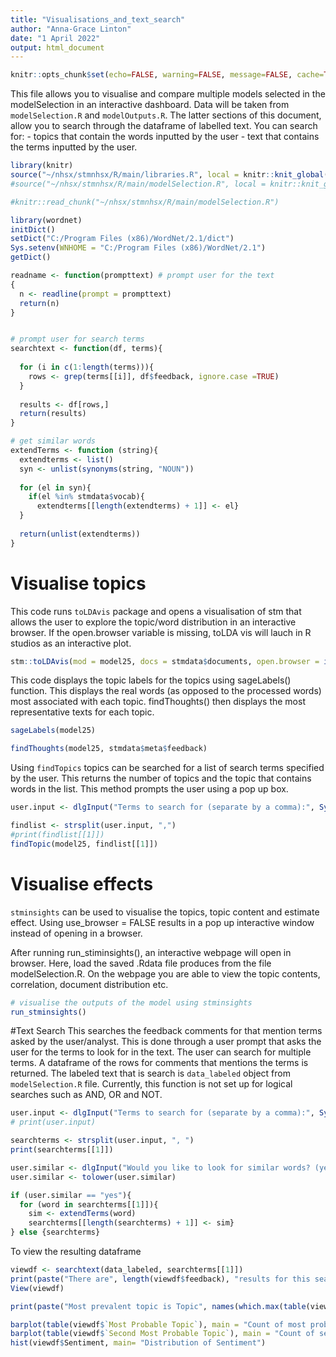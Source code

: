 ```yaml
---
title: "Visualisations_and_text_search"
author: "Anna-Grace Linton"
date: "1 April 2022"
output: html_document
---
```


```r
knitr::opts_chunk$set(echo=FALSE, warning=FALSE, message=FALSE, cache=TRUE)
```

This file allows you to visualise and compare multiple models selected in the modelSelection in an interactive dashboard. 
Data will be taken from `modelSelection.R` and `modelOutputs.R`. The latter sections of this document, allow you to search through the dataframe of labelled text. You can search for:
- topics that contain the words inputted by the user
- text that contains the terms inputted by the user.  

```r
library(knitr)
source("~/nhsx/stmnhsx/R/main/libraries.R", local = knitr::knit_global())
#source("~/nhsx/stmnhsx/R/main/modelSelection.R", local = knitr::knit_global()) 
```

```r
#knitr::read_chunk("~/nhsx/stmnhsx/R/main/modelSelection.R")
```

```r
library(wordnet)
initDict()
setDict("C:/Program Files (x86)/WordNet/2.1/dict")
Sys.setenv(WNHOME = "C:/Program Files (x86)/WordNet/2.1") 
getDict()
```

```r
readname <- function(prompttext) # prompt user for the text 
{ 
  n <- readline(prompt = prompttext)
  return(n)
}


# prompt user for search terms 
searchtext <- function(df, terms){
  
  for (i in c(1:length(terms))){
    rows <- grep(terms[[i]], df$feedback, ignore.case =TRUE)
  }
  
  results <- df[rows,]
  return(results)
}

# get similar words 
extendTerms <- function (string){
  extendterms <- list()
  syn <- unlist(synonyms(string, "NOUN"))
 
  for (el in syn){
    if(el %in% stmdata$vocab){
      extendterms[[length(extendterms) + 1]] <- el}
  }
  
  return(unlist(extendterms))
}

```


# Visualise topics 
This code runs `toLDAvis` package and opens a visualisation of stm that allows the user to explore the topic/word distribution in an interactive browser. If the open.browser variable is missing, toLDA vis will lauch in R studios as an interactive plot. 
```r
stm::toLDAvis(mod = model25, docs = stmdata$documents, open.browser = interactive())
```

This code displays the topic labels for the topics using sageLabels() function. This displays the real words (as opposed to the processed words) most associated with each topic. findThoughts() then displays the most representative texts for each topic. 
```r
sageLabels(model25)

findThoughts(model25, stmdata$meta$feedback)
```

Using `findTopics` topics can be searched for a list of search terms specified by the user. This returns the number of topics and the topic that contains words in the list. 
This method prompts the user using a pop up box. 

```r
user.input <- dlgInput("Terms to search for (separate by a comma):", Sys.info()["user"])$res

findlist <- strsplit(user.input, ",")
#print(findlist[[1]])
findTopic(model25, findlist[[1]]) 
```



# Visualise effects
`stminsights` can be used to visualise the topics, topic content and estimate effect. Using use_browser = FALSE results in a pop up interactive window instead of opening in a browser.

After running run_stiminsights(), an interactive webpage will open in browser. Here, load the saved .Rdata file produces from the file modelSelection.R. On the webpage you are able to view the topic contents, correlation, document distribution etc. 

```r
# visualise the outputs of the model using stminsights 
run_stminsights() 
```



#Text Search 
This searches the feedback comments for that mention terms asked by the user/analyst. This is done through a user prompt that asks the user for the terms to look for in the text. The user can search for multiple terms. A dataframe of the rows for comments that mentions the terms is returned.  The labeled text that is search is `data_labeled` object from `modelSelection.R` file. 
Currently, this function is not set up for logical searches such as AND, OR and NOT. 


```r
user.input <- dlgInput("Terms to search for (separate by a comma):", Sys.info()["user"])$res
# print(user.input)

searchterms <- strsplit(user.input, ", ")
print(searchterms[[1]])
```

```r
user.similar <- dlgInput("Would you like to look for similar words? (yes/no)", Sys.info()["user"])$res
user.similar <- tolower(user.similar)

if (user.similar == "yes"){
  for (word in searchterms[[1]]){
    sim <- extendTerms(word)
    searchterms[[length(searchterms) + 1]] <- sim}
} else {searchterms}

```


To view the resulting dataframe
```r
viewdf <- searchtext(data_labeled, searchterms[[1]]) 
print(paste("There are", length(viewdf$feedback), "results for this search."))
View(viewdf)
```

```r
print(paste("Most prevalent topic is Topic", names(which.max(table(viewdf$`Most Probable Topic`)))))

barplot(table(viewdf$`Most Probable Topic`), main = "Count of most probable topic", xlab = "Topic", ylab = "Count")
barplot(table(viewdf$`Second Most Probable Topic`), main = "Count of second most probable topic", xlab = "Topic", ylab = "Count")
hist(viewdf$Sentiment, main= "Distribution of Sentiment")
```
